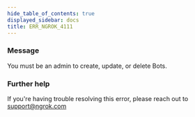 ```yaml
---
hide_table_of_contents: true
displayed_sidebar: docs
title: ERR_NGROK_4111
---
```




### Message

You must be an admin to create, update, or delete Bots.

<ErrorDetails error="err_ngrok_4111" />

### Further help

If you're having trouble resolving this error, please reach out to [support@ngrok.com](mailto:support@ngrok.com?subject=Help%20with%20ERR_NGROK_4111)
